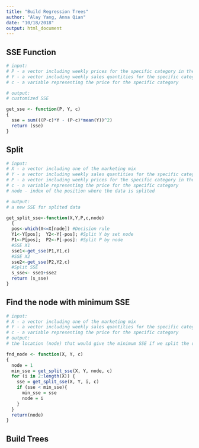 ```yaml
---
title: "Build Regression Trees"
author: "Alay Yang, Anna Qian"
date: "10/18/2018"
output: html_document
---
```


## SSE Function
```r
# input:
# P - a vector including weekly prices for the specific category in the particular store
# Y - a vector including weekly sales quantities for the specific category in the particular store
# c - a variable representing the price for the specific category

# output:
# customized SSE

get_sse <- function(P, Y, c)
{
  sse = sum(((P-c)*Y - (P-c)*mean(Y))^2)
  return (sse)
}

```


## Split
```r
# input:
# X - a vector including one of the marketing mix
# Y - a vector including weekly sales quantities for the specific category in the particular store
# P - a vector including weekly prices for the specific category in the particular store
# c - a variable representing the price for the specific category
# node - index of the position where the data is splited

# output:
# a new SSE for splited data

get_split_sse<-function(X,Y,P,c,node)
  {
  pos<-which(X<=X[node]) #Decision rule
  Y1<-Y[pos];  Y2<-Y[-pos]; #Split Y by set node
  P1<-P[pos];  P2<-P[-pos]: #Split P by node
  #SSE X1
  sse1<-get_sse(P1,Y1,c)
  #SSE X2
  sse2<-get_sse(P2,Y2,c)
  #Split SSE
  s_sse<- sse1+sse2
  return (s_sse)
}

```


## Find the node with minimum SSE
```r
# input:
# X - a vector including one of the marketing mix
# Y - a vector including weekly sales quantities for the specific category in the particular store
# c - a variable representing the price for the specific category
# output:
# the location (node) that would give the minimum SSE if we split the data there

fnd_node <- function(X, Y, c)
{
  node = 1
  min_sse = get_split_sse(X, Y, node, c)
  for (i in 2:length(X)) {
    sse = get_split_sse(X, Y, i, c)
    if (sse < min_sse){
      min_sse = sse
      node = i
    }
  }
  return(node)
}

```


## Build Trees
```r



```


